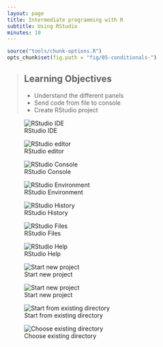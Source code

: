 ```yaml
---
layout: page
title: Intermediate programming with R
subtitle: Using RStudio
minutes: 10
---
```


```r
source("tools/chunk-options.R")
opts_chunk$set(fig.path = "fig/05-conditionals-")
```

> ## Learning Objectives {.objectives}
>
> * Understand the different panels
> * Send code from file to console
> * Create RStudio project


![RStudio IDE](fig/rstudio-full.png)

![RStudio editor](fig/rstudio-editor.png)

![RStudio Console](fig/rstudio-console.png)

![RStudio Environment](fig/rstudio-environment.png)

![RStudio History](fig/rstudio-history.png)

![RStudio Files](fig/rstudio-environment.png)

![RStudio Help](fig/rstudio-help.png)

![Start new project](fig/start-new-project.png)

![Start new project](fig/start-new-project.png)

![Start from existing directory](fig/project-exisiting-directory.png)

![Choose existing directory](fig/project-choose-directory.png)
